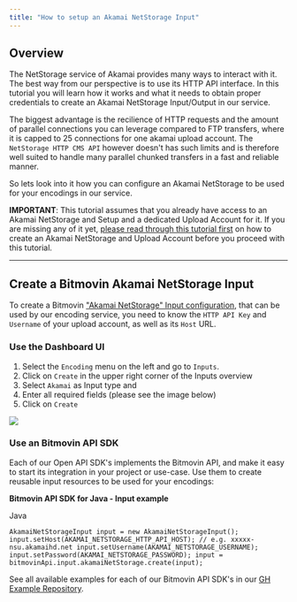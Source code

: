 ```yaml
---
title: "How to setup an Akamai NetStorage Input"
---
```


## Overview

The NetStorage service of Akamai provides many ways to interact with it. The best way from our perspective is to use its HTTP API interface. In this tutorial you will learn how it works and what it needs to obtain proper credentials to create an Akamai NetStorage Input/Output in our service.

The biggest advantage is the recilience of HTTP requests and the amount of parallel connections you can leverage compared to FTP transfers, where it is capped to 25 connections for one akamai upload account. The `NetStorage HTTP CMS API` however doesn't has such limits and is therefore well suited to handle many parallel chunked transfers in a fast and reliable manner.

So lets look into it how you can configure an Akamai NetStorage to be used for your encodings in our service.

**IMPORTANT**: This tutorial assumes that you already have access to an Akamai NetStorage and Setup and a dedicated Upload Account for it. If you are missing any of it yet, [please read through this tutorial first](/encoding/docs/how-to-create-an-akamai-netstorage-upload-account) on how to create an Akamai NetStorage and Upload Account before you proceed with this tutorial.

---

## Create a Bitmovin Akamai NetStorage Input

To create a Bitmovin ["Akamai NetStorage" Input configuration](/encoding/reference/postencodinginputsakamainetstorage), that can be used by our encoding service, you need to know the `HTTP API Key` and `Username` of your upload account, as well as its `Host` URL.

### Use the Dashboard UI

1. Select the `Encoding` menu on the left and go to `Inputs`.
2. Click on `Create` in the upper right corner of the Inputs overview
3. Select `Akamai` as Input type and
4. Enter all required fields (please see the image below)
5. Click on `Create`

![](/images/encoding/docs/b11c9aa-image.png)

### Use an Bitmovin API SDK

Each of our Open API SDK's implements the Bitmovin API, and make it easy to start its integration in your project or use-case. Use them to create reusable input resources to be used for your encodings:

**Bitmovin API SDK for Java - Input example**

Java

`AkamaiNetStorageInput input = new AkamaiNetStorageInput();
input.setHost(AKAMAI_NETSTORAGE_HTTP_API_HOST); // e.g. xxxxx-nsu.akamaihd.net
input.setUsername(AKAMAI_NETSTORAGE_USERNAME);
input.setPassword(AKAMAI_NETSTORAGE_PASSWORD);
input = bitmovinApi.input.akamaiNetStorage.create(input);
`

See all available examples for each of our Bitmovin API SDK's in our [GH Example Repository](https://github.com/bitmovin/bitmovin-api-sdk-examples).